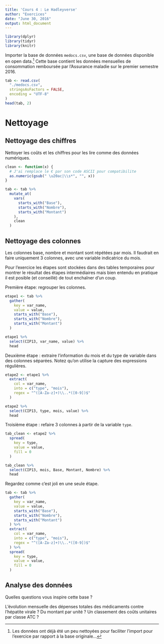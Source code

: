 ```yaml
---
title: 'Cours 4 : Le Hadleyverse'
author: "Exercices"
date: "June 30, 2016"
output: html_document
---
```


```r
library(dplyr)
library(tidyr)
library(knitr)
```

Importer la base de données `medocs.csv`, une base de données disponible en open data.^[Les données ont déjà été un peu nettoyées pour faciliter l'import pour l'exercice par rapport à la base originale...] Cette base contient les données mensuelles de consommation remboursée par l'Assurance maladie sur le premier semestre 2016.

```r
tab <- read.csv(
  "./medocs.csv",
  stringsAsFactors = FALSE,
  encoding = "UTF-8"
)
head(tab, 2)
```

# Nettoyage

## Nettoyage des chiffres

Nettoyer les coûts et les chiffres pour les lire comme des données numériques.

```r
clean <- function(x) {
  # J'ai remplace le € par son code ASCII pour compatibilite
  as.numeric(gsub(" \u20ac|\\s*", "", x))
}

tab <- tab %>% 
  mutate_at(
    vars(
      starts_with("Base"),
      starts_with("Nombre"),
      starts_with("Montant")
    ),
    clean
  )
```

## Nettoyage des colonnes

Les colonnes base, nombre et montant sont répétées par mois. Il faudrait en faire uniquement 3 colonnes, avec une variable indicatrice du mois.

Pour l'exercice les étapes sont stockées dans des tables temporaires pour montrer le résultat des étapes intermédiaires mais bien entendu en pratique il est posible (et conseillé) de tout enchaîner d'un coup.

Première étape: regrouper les colonnes.

```r
etape1 <- tab %>% 
  gather(
    key = var_name,
    value = value,
    starts_with("Base"),
    starts_with("Nombre"),
    starts_with("Montant")
  )

etape1 %>% 
  select(CIP13, var_name, value) %>% 
  head
```

Deuxième étape : extraire l'information du mois et du type de variable dans des colonnes séparées. Notez qu'on utilise la capture des expressions régulières.

```r
etape2 <- etape1 %>% 
  extract(
    col = var_name,
    into = c("type", "mois"),
    regex = "^([A-Za-z]+)\\..*([0-9])$"
  )

etape2 %>% 
  select(CIP13, type, mois, value) %>% 
  head
```

Troisième étape : refaire 3 colonnes à partir de la variable `type`.

```r
tab_clean <- etape2 %>% 
  spread(
    key = type,
    value = value,
    fill = 0
  )

tab_clean %>% 
  select(CIP13, mois, Base, Montant, Nombre) %>% 
  head
```

Regardez comme c'est joli en une seule étape.

```r
tab <- tab %>% 
  gather(
    key = var_name,
    value = value,
    starts_with("Base"),
    starts_with("Nombre"),
    starts_with("Montant")
  ) %>% 
  extract(
    col = var_name,
    into = c("type", "mois"),
    regex = "^([A-Za-z]+)\\..*([0-9])$"
  ) %>% 
  spread(
    key = type,
    value = value,
    fill = 0
  )
```

## Analyse des données

Quelles questions vous inspire cette base ?

L'évolution mensuelle des dépenses totales des médicaments contre l'hépatite virale ? Du montant par unité ? Un classement des coûts unitaires par classe ATC ?

